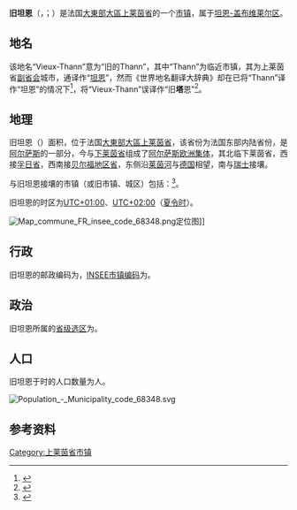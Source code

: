 {{noteTA|G1=法国地名}}
{{Infobox French commune
|name                   = 旧坦恩
|arrondissement         = [[坦恩-盖布维莱尔区|坦恩-盖布维莱尔区]]
}}
'''旧坦恩'''（{{lang-fr|Vieux-Thann}}，{{IPA-fr|vjø tan}}；{{lang-de|Altthann}}）是法国[[大東部大區|大東部大區]][[上莱茵省|上莱茵省]]的一个[[市镇_(法国)|市镇]]，属于[[坦恩-盖布维莱尔区|坦恩-盖布维莱尔区]]。

== 地名 ==
该地名“Vieux-Thann”意为“旧的Thann”，其中“Thann”为临近市镇，其为上莱茵省[[副省会|副省会]]城市，通译作“[[坦恩|坦恩]]”，然而《世界地名翻译大辞典》却在已将“Thann”译作“坦恩”的情况下<ref>{{Cite web|title=世界地名翻译大辞典|url=https://mall.cnki.net/reference/ref_search.aspx?bid=R200807101&inputText=Thann|accessdate=2021-01-03|work=mall.cnki.net}}</ref>，将“Vieux-Thann”误译作“旧'''塔'''恩”<ref>{{Cite web|title=世界地名翻译大辞典|url=https://mall.cnki.net/reference/ref_search.aspx?bid=R200807101&inputText=Vieux-Thann|accessdate=2021-01-03|work=mall.cnki.net}}</ref>。

== 地理 ==
旧坦恩（{{wikidata|property|linked|P625}}）面积{{wikidata|properties|P2046}}，位于法国[[大東部大區|大東部大區]][[上莱茵省|上莱茵省]]，该省份为法国东部内陆省份，是[[阿尔萨斯|阿尔萨斯]]的一部分，今与[[下莱茵省|下莱茵省]]组成了[[阿尔萨斯欧洲集体|阿尔萨斯欧洲集体]]，其北临下莱茵省，西接[[孚日省|孚日省]]，西南接[[贝尔福地区省|贝尔福地区省]]，东侧沿[[莱茵河|莱茵河]]与[[德国|德国]]相望，南与[[瑞士|瑞士]]接壤。

与旧坦恩接壤的市镇（或旧市镇、城区）包括：{{Wikidata|properties|linked|P47}}<ref name="geo">{{Cite web|url=https://www.geoportail.gouv.fr/carte|title=Carte|accessdate=2020-03-22|author=Géoportail|language=fr|publisher=Géoportail|archive-date=2017-01-29|archive-url=https://web.archive.org/web/20170129154129/https://www.geoportail.gouv.fr/carte/|dead-url=no}}</ref>。

旧坦恩的时区为[[UTC+01:00|UTC+01:00]]、[[UTC+02:00|UTC+02:00]]（[[夏时制|夏令时]]）。

[[File:Map_commune_FR_insee_code_68348.png|thumb]]定位图]]{{Clear|left}}
== 行政 ==
旧坦恩的邮政编码为{{wikidata|properties|P281}}，[[法国国家统计与经济研究所|INSEE市镇编码]]为{{wikidata|properties|P374}}。

== 政治 ==
旧坦恩所属的[[縣_(法國)|省级选区]]为{{WikidataLink|{{wikidata|properties|raw|best||P7938}}}}。

== 人口 ==
旧坦恩于{{wikidata|qualifier|P1082|P585}}时的人口数量为{{wikidata|property|raw|P1082}}人。

[[File:Population_-_Municipality_code_68348.svg|thumb]]{{Clear|left}}
== 参考资料 ==
{{Reflist}}

{{上莱茵省市镇}}
[[Category:上莱茵省市镇|Category:上莱茵省市镇]]